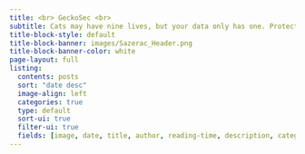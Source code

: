 ```yaml
---
title: <br> GeckoSec <br> 
subtitle: Cats may have nine lives, but your data only has one. Protect it! 😺<br> <br> <br> <br> <br> <br> 
title-block-style: default
title-block-banner: images/Sazerac_Header.png
title-block-banner-color: white
page-layout: full
listing:
  contents: posts
  sort: "date desc"
  image-align: left
  categories: true
  type: default
  sort-ui: true
  filter-ui: true
  fields: [image, date, title, author, reading-time, description, categories]
---
```


